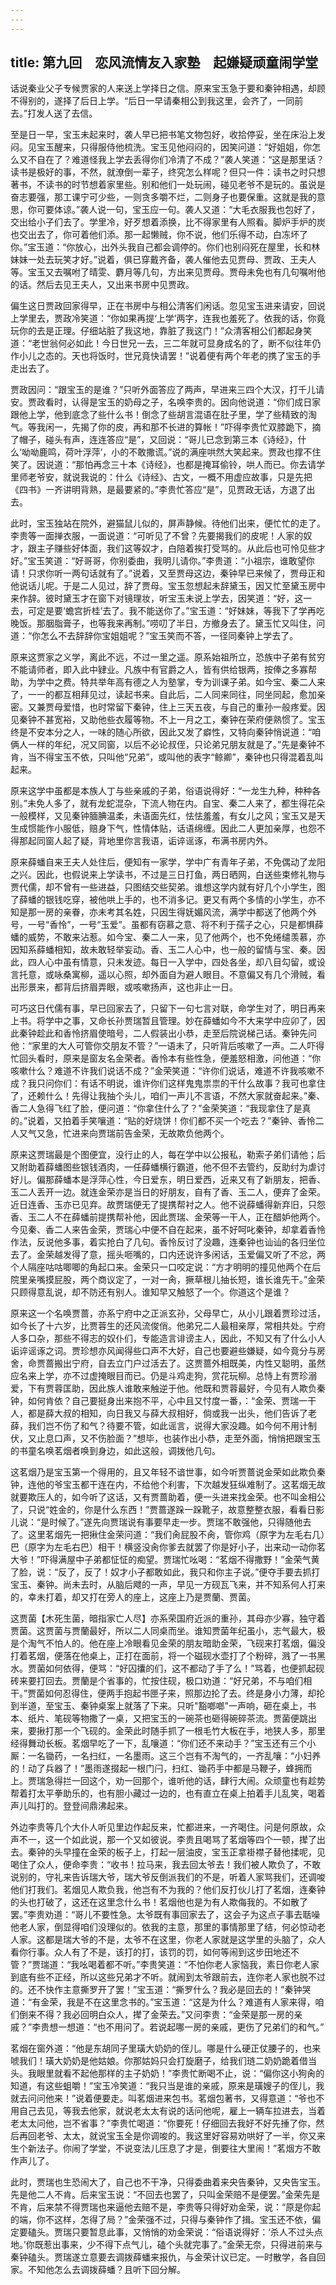 ```yaml
---
---
---
```

title: 第九回　恋风流情友入家塾　起嫌疑顽童闹学堂
---







话说秦业父子专候贾家的人来送上学择日之信。原来宝玉急于要和秦钟相遇，却顾不得别的，遂择了后日上学。“后日一早请秦相公到我这里，会齐了，一同前去。”打发人送了去信。

至是日一早，宝玉未起来时，袭人早已把书笔文物包好，收拾停妥，坐在床沿上发闷。见宝玉醒来，只得服侍他梳洗。宝玉见他闷闷的，因笑问道：“好姐姐，你怎么又不自在了？难道怪我上学去丢得你们冷清了不成？”袭人笑道：“这是那里话？读书是极好的事，不然，就潦倒一辈子，终究怎么样呢？但只一件：读书之时只想著书，不读书的时节想着家里些。别和他们一处玩闹，碰见老爷不是玩的。虽说是奋志要强，那工课宁可少些，一则贪多嚼不烂，二则身子也要保重。这就是我的意思，你可要体谅。”袭人说一句，宝玉应一句。袭人又道：“大毛衣服我也包好了，交出给小子们去了。学里冷，好歹想着添换，比不得家里有人照看。脚炉手炉的炭也交出去了，你可着他们添。那一起懒贼，你不说，他们乐得不动，白冻坏了你。”宝玉道：“你放心，出外头我自己都会调停的。你们也别闷死在屋里，长和林妹妹一处去玩笑才好。”说着，俱已穿戴齐备，袭人催他去见贾母、贾政、王夫人等。宝玉又去嘱咐了晴雯、麝月等几句，方出来见贾母。贾母未免也有几句嘱咐他的话。然后去见王夫人，又出来书房中见贾政。

偏生这日贾政回家得早，正在书房中与相公清客们闲话。忽见宝玉进来请安，回说上学里去，贾政冷笑道：“你如果再提‘上学’两字，连我也羞死了。依我的话，你竟玩你的去是正理。仔细站脏了我这地，靠脏了我这门！”众清客相公们都起身笑道：“老世翁何必如此！今日世兄一去，三二年就可显身成名的了，断不似往年仍作小儿之态的。天也将饭时，世兄竟快请罢！”说着便有两个年老的携了宝玉的手走出去了。

贾政因问：“跟宝玉的是谁？”只听外面答应了两声，早进来三四个大汉，打千儿请安。贾政看时，认得是宝玉的奶母之子，名唤李贵的。因向他说道：“你们成日家跟他上学，他到底念了些什么书！倒念了些胡言混语在肚子里，学了些精致的淘气。等我闲一，先揭了你的皮，再和那不长进的算帐！”吓得李贵忙双膝跪下，摘了帽子，碰头有声，连连答应“是”，又回说：“哥儿已念到第三本《诗经》，什么‘呦呦鹿鸣，荷叶浮萍’，小的不敢撒谎。”说的满座哄然大笑起来。贾政也撑不住笑了。因说道：“那怕再念三十本《诗经》，也都是掩耳偷铃，哄人而已。你去请学里师老爷安，就说我说的：什么《诗经》、古文，一概不用虚应故事，只是先把《四书》一齐讲明背熟，是最要紧的。”李贵忙答应“是”，见贾政无话，方退了出去。

此时，宝玉独站在院外，避猫鼠儿似的，屏声静候。待他们出来，便忙忙的走了。李贵等一面掸衣服，一面说道：“可听见了不曾？先要揭我们的皮呢！人家的奴才，跟主子赚些好体面，我们这等奴才，白陪着挨打受骂的。从此后也可怜见些才好。”宝玉笑道：“好哥哥，你别委曲，我明儿请你。”李贵道：“小祖宗，谁敢望你请！只求你听一两句话就有了。”说着，又至贾母这边，秦钟早已来候了，贾母正和他说话儿呢。于是二人见过，辞了贾母。宝玉忽想起未辞黛玉，因又忙至黛玉房中来作辞。彼时黛玉才在窗下对镜理妆，听宝玉未说上学去，因笑道：“好，这一去，可定是要‘蟾宫折桂’去了。我不能送你了。”宝玉道：“好妹妹，等我下了学再吃晚饭。那胭脂膏子，也等我来再制。”唠叨了半日，方撤身去了。黛玉忙又叫住，问道：“你怎么不去辞辞你宝姐姐呢？”宝玉笑而不答，一径同秦钟上学去了。

原来这贾家之义学，离此不远，不过一里之遥。原系始祖所立，恐族中子弟有贫穷不能请师者，即入此中肄业。凡族中有官爵之人，皆有供给银两，按俸之多寡帮助，为学中之费。特共举年高有德之人为塾掌，专为训课子弟。如今宝、秦二人来了，一一的都互相拜见过，读起书来。自此后，二人同来同往，同坐同起，愈加亲密。又兼贾母爱惜，也时常留下秦钟，住上三天五夜，与自己的重孙一般疼爱。因见秦钟不甚宽裕，又助他些衣履等物。不上一月之工，秦钟在荣府便熟惯了。宝玉终是不安本分之人，一味的随心所欲，因此又发了癖性，又特向秦钟悄说道：“咱俩人一样的年纪，况又同窗，以后不必论叔侄，只论弟兄朋友就是了。”先是秦钟不肯，当不得宝玉不依，只叫他“兄弟”，或叫他的表字“鲸卿”，秦钟也只得混着乱叫起来。

原来这学中虽都是本族人丁与些亲戚的子弟，俗语说得好：“一龙生九种，种种各别。”未免人多了，就有龙蛇混杂，下流人物在内。自宝、秦二人来了，都生得花朵一般模样，又见秦钟腼腆温柔，未语面先红，怯怯羞羞，有女儿之风；宝玉又是天生成惯能作小服低，赔身下气，性情体贴，话语绵缠。因此二人更加亲厚，也怨不得那起同窗人起了疑，背地里你言我语，诟谇谣诼，布满书房内外。

原来薛蟠自来王夫人处住后，便知有一家学，学中广有青年子弟，不免偶动了龙阳之兴。因此，也假说来上学读书，不过是三日打鱼，两日晒网，白送些束修礼物与贾代儒，却不曾有一些进益，只图结交些契弟。谁想这学内就有好几个小学生，图了薛蟠的银钱吃穿，被他哄上手的，也不消多记。更又有两个多情的小学生，亦不知是那一房的亲眷，亦未考其名姓，只因生得妩媚风流，满学中都送了他两个外号，一号“香怜”，一号“玉爱”。虽都有窃慕之意、将不利于孺子之心，只是都惧薛蟠的威势，不敢来沾惹。如今宝、秦二人一来，见了他两个，也不免绻缱羡慕，亦因知系薛蟠相知，故未敢轻举妄动。香、玉二人心中，也一般的留情与宝、秦。因此，四人心中虽有情意，只未发迹。每日一入学中，四处各坐，却八目勾留，或设言托意，或咏桑寓柳，遥以心照，却外面自为避人眼目。不意偏又有几个滑贼，看出形景来，都背后挤眉弄眼，或咳嗽扬声，这也非止一日。

可巧这日代儒有事，早已回家去了，只留下一句七言对联，命学生对了，明日再来上书。将学中之事，又命长孙贾瑞暂且管理。妙在薛蟠如今不大来学中应卯了，因此秦钟趁此和香怜挤眉使暗号，二人假装出小恭，走至后院说梯己话。秦钟先问他：“家里的大人可管你交朋友不管？”一语未了，只听背后咳嗽了一声。二人吓得忙回头看时，原来是窗友名金荣者。香怜本有些性急，便羞怒相激，问他道：“你咳嗽什么？难道不许我们说话不成？”金荣笑道：“许你们说话，难道不许我咳嗽不成？我只问你们：有话不明说，谁许你们这样鬼鬼祟祟的干什么故事？我可也拿住了，还赖什么！先得让我抽个头儿，咱们一声儿不言语，不然大家就奋起来。”秦、香二人急得飞红了脸，便问道：“你拿住什么了？”金荣笑道：“我现拿住了是真的。”说着，又拍着手笑嚷道：“贴的好烧饼！你们都不买一个吃去？”秦钟、香怜二人又气又急，忙进来向贾瑞前告金荣，无故欺负他两个。

原来这贾瑞最是个图便宜，没行止的人，每在学中以公报私，勒索子弟们请他；后又附助着薛蟠图些银钱酒肉，一任薛蟠横行霸道，他不但不去管约，反助纣为虐讨好儿。偏那薛蟠本是浮萍心性，今日爱东，明日爱西，近来又有了新朋友，把香、玉二人丢开一边。就连金荣亦是当日的好朋友，自有了香、玉二人，便弃了金荣。近日连香、玉亦已见弃。故贾瑞便无了提携帮衬之人。他不说薛蟠得新弃旧，只怨香、玉二人不在薛蟠前提携帮补他，因此贾瑞、金荣等一干人，正在醋妒他两个。今见秦、香二人来告金荣，贾瑞心中便不自在起来，虽不好呵叱秦钟，却拿着香怜作法，反说他多事，着实抢白了几句。香怜反讨了没趣，连秦钟也讪讪的各归坐位去了。金荣越发得了意，摇头咂嘴的，口内还说许多闲话，玉爱偏又听了不忿，两个人隔座咕咕唧唧的角起口来。金荣只一口咬定说：“方才明明的撞见他两个在后院里亲嘴摸屁股，两个商议定了，一对一肏，撅草根儿抽长短，谁长谁先干。”金荣只顾得意乱说，却不防还有别人。谁知早又触怒了一个。你道这个是谁？

原来这一个名唤贾蔷，亦系宁府中之正派玄孙，父母早亡，从小儿跟着贾珍过活，如今长了十六岁，比贾蓉生的还风流俊俏。他弟兄二人最相亲厚，常相共处。宁府人多口杂，那些不得志的奴仆们，专能造言诽谤主人，因此，不知又有了什么小人诟谇谣诼之词。贾珍想亦风闻得些口声不大好，自己也要避些嫌疑，如今竟分与房舍，命贾蔷搬出宁府，自去立门户过活去了。这贾蔷外相既美，内性又聪明，虽然应名来上学，亦不过虚掩眼目而已。仍是斗鸡走狗，赏花玩柳。总恃上有贾珍溺爱，下有贾蓉匡助，因此族人谁敢来触逆于他。他既和贾蓉最好，今见有人欺负秦钟，如何肯依？自己要挺身出来抱不平，心中且又忖度一番，：“金荣、贾瑞一干人，都是薛大叔的相知，向日我又与薛大叔相好，倘或我一出头，他们告诉了老薛，我们岂不伤了和气？待要不管，如此谣言，说得大家没趣。如今何不用计制伏，又止息口声，又不伤脸面？”想毕，也装作出小恭，走至外面，悄悄把跟宝玉的书童名唤茗烟者唤到身边，如此这般，调拨他几句。

这茗烟乃是宝玉第一个得用的，且又年轻不谙世事，如今听贾蔷说金荣如此欺负秦钟，连他的爷宝玉都干连在内，不给他个利害，下次越发狂纵难制了。这茗烟无故就要欺压人的，如今听了这话，又有贾蔷助着，便一头进来找金荣。也不叫金相公了，只说“姓金的，你是什么东西！”贾蔷遂跺一跺靴子，故意整整衣服，看看日影儿说：“是时候了。”遂先向贾瑞说有事要早走一步。贾瑞不敢强他，只得随他去了。这里茗烟先一把揪住金荣问道：“我们肏屁股不肏，管你鸡（原字为左毛右几）巴（原字为左毛右巴）相干！横竖没肏你爹去就罢了你是好小子，出来动一动你茗大爷！”吓得满屋中子弟都怔怔的痴望。贾瑞忙吆喝：“茗烟不得撒野！”金荣气黄了脸，说：“反了，反了！奴才小子都敢如此，我只和你主子说。”便夺手要去抓打宝玉、秦钟。尚未去时，从脑后飕的一声，早见一方砚瓦飞来，并不知系何人打来的，幸未打着，却又打在旁人的座上，这座上乃是贾蘭、贾菌。

这贾菌【木死生菌，暗指家亡人尽】亦系荣国府近派的重孙，其母亦少寡，独守着贾菌。这贾菌与贾蘭最好，所以二人同桌而坐。谁知贾菌年纪虽小，志气最大，极是个淘气不怕人的。他在座上冷眼看见金荣的朋友暗助金荣，飞砚来打茗烟，偏没打着茗烟，便落在他桌上，正打在面前，将一个磁砚水壶打了个粉碎，溅了一书黑水。贾菌如何依得，便骂：“好囚攮的们，这不都动了手了么！”骂着，也便抓起砚砖来要打回去。贾蘭是个省事的，忙按住砚，极口劝道：“好兄弟，不与咱们相干。”贾菌如何忍得住，便两手抱起书匣子来，照那边抡了去。终是身小力薄，却抡到半道，至宝玉、秦钟桌案上就落了下来。只听"豁啷啷"一声响，砸在桌上，书本、纸片、笔砚等物撒了一桌，又把宝玉的一碗茶也砸得碗碎茶流。贾菌便跳出来，要揪打那一个飞砚的。金荣此时随手抓了一根毛竹大板在手，地狭人多，那里经得舞动长板。茗烟早吃了一下，乱嚷道：“你们还不来动手？”宝玉还有三个小厮：一名锄药，一名扫红，一名墨雨。这三个岂有不淘气的，一齐乱嚷：“小妇养的！动了兵器了！”墨雨遂掇起一根门闩，扫红、锄药手中都是马鞭子，蜂拥而上。贾瑞急得拦一回这个，劝一回那个，谁听他的话，肆行大闹。众顽童也有趁势帮着打太平拳助乐的，也有胆小藏过一边的，也有直立在桌上拍着手儿乱笑，喝着声儿叫打的。登登间鼎沸起来。

外边李贵等几个大仆人听见里边作起反来，忙都进来，一齐喝住。问是何原故，众声不一，这一个如此说，那一个又如彼说。李贵且喝骂了茗烟等四个一顿，撵了出去。秦钟的头早撞在金荣的板子上，打起一层油皮，宝玉正拿褂襟子替他揉呢，见喝住了众人，便命李贵：“收书！拉马来，我去回太爷去！我们被人欺负了，不敢说别的，守礼来告诉瑞大爷，瑞大爷反倒派我们的不是，听着人家骂我们，还调唆他们打我们。茗烟见人欺负我，他岂有不为我的？他们反打伙儿打了茗烟，连秦钟的头也打破了，这还在这里念什么书！茗烟他也是为有人欺侮我的。不如散了罢。”李贵劝道：“哥儿不要性急。太爷既有事回家去了，这会子为这点子事去聒噪他老人家，倒显得咱们没理似的。依我的主意，那里的事情那里了结，何必惊动老人家。这都是瑞大爷的不是，太爷不在这里，你老人家就是这学里的头脑了，众人看你行事。众人有了不是，该打的打，该罚的罚，如何等闹到这步田地还不管？”贾瑞道：“我吆喝着都不听。”李贵笑道：“不怕你老人家恼我，素日你老人家到底有些不正经，所以这些兄弟才不听。就闹到太爷跟前去，连你老人家也脱不过的。还不快作主意撕罗开了罢！”宝玉道：“撕罗什么？我必是回去的！”秦钟哭道：“有金荣，我是不在这里念书的。”宝玉道：“这是为什么？难道有人家来得，咱们倒来不得？我必回明白众人，撵了金荣去。”又问李贵：“金荣是那一房的亲戚？”李贵想一想道：“也不用问了。若说起哪一房的亲戚，更伤了兄弟们的和气。”

茗烟在窗外道：“他是东胡同子里璜大奶奶的侄儿。哪是什么硬正仗腰子的，也来唬我们！璜大奶奶是他姑娘。你那姑妈只会打旋磨子，给我们琏二奶奶跪着借当头。我眼里就看不起他那样的主子奶奶！”李贵忙断喝不止，说：“偏你这小狗肏的知道，有这些蛆嚼！”宝玉冷笑道：“我只当是谁的亲戚，原来是璜嫂子的侄儿，我就去问问他来！”说着便要走。叫茗烟进来包书。茗烟包著书，又得意道：“爷也不用自己去见，等我去他家，就说老太太有说的话问他呢，雇上一辆车拉进去，当着老太太问他，岂不省事？”李贵忙喝道：“你要死！仔细回去我好不好先捶了你，然后再回老爷、太太，就说宝玉全是你调唆的。我这里好容易劝哄好了一半，你又来生个新法子。你闹了学堂，不说变法儿压息了才是，倒要往大里闹！”茗烟方不敢作声儿了。

此时，贾瑞也生恐闹大了，自己也不干净，只得委曲着来央告秦钟，又央告宝玉。先是他二人不肯。后来宝玉说：“不回去也罢了，只叫金荣赔不是便罢。”金荣先是不肯，后来禁不得贾瑞也来逼他去赔不是，李贵等只得好劝金荣，说：“原是你起的端，你不这样，怎得了局？”金荣强不过，只得与秦钟作了揖。宝玉还不依，偏定要磕头。贾瑞只要暂息此事，又悄悄的劝金荣说：“俗语说得好：‘杀人不过头点地。’你既惹出事来，少不得下点气儿，磕个头就完事了。”金荣无奈，只得进前来与秦钟磕头。贾瑞遂立意要去调拨薛蟠来报仇，与金荣计议已定。一时散学，各自回家。不知他怎么去调拨薛蟠？且听下回分解。